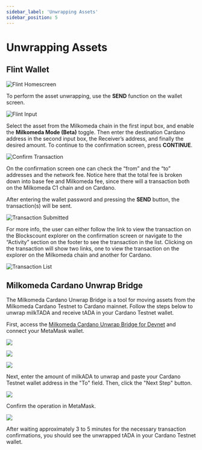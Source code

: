 ```yaml
---
sidebar_label: 'Unwrapping Assets'
sidebar_position: 5
---
```


# Unwrapping Assets

## Flint Wallet

![Flint Homescreen](/img/flint-home-screen.png)

To perform the asset unwrapping, use the **SEND** function on the wallet screen.

![Flint Input](/img/unwrappingflintinput.png)


Select the asset from the Milkomeda chain in the first input box, and enable the **Milkomeda Mode (Beta)** toggle. Then enter the destination Cardano address in the second input box, the Receiver’s address, and finally the desired amount. To continue to the confirmation screen, press **CONTINUE**.

  

![Confirm Transaction](/img/unwrapping-confirm-transaction.png)

On the confirmation screen one can check the “from” and the “to” addresses and the network fee. Notice here that the total fee is broken down into base fee and Milkomeda fee, since there will a transaction both on the Milkomeda C1 chain and on Cardano.

After entering the wallet password and pressing the **SEND** button, the transaction(s) will be sent.


![Transaction Submitted](/img/unwrapping-transaction-submitted.png)

For more info, the user can either follow the link to view the transaction on the Blockscount explorer on the confirmation screen or navigate to the “Activity” section on the footer to see the transaction in the list. Clicking on the transaction will show two links, one to view the transaction on the explorer on the Milkomeda chain and another for Cardano.


![Transaction List](/img/unwrapping-transaction-list.png)

## Milkomeda Cardano Unwrap Bridge


The Milkomeda Cardano Unwrap Bridge is a tool for moving assets from the Milkomeda Cardano Testnet to Cardano mainnet. Follow the steps below to unwrap milkTADA and receive tADA in your Cardano Testnet wallet.

First, access the [Milkomeda Cardano Unwrap Bridge for Devnet](https://devnet-cardano-bridge.milkomeda.com/bridge) and connect your MetaMask wallet.

![](/img/bridge-connect-metamask.png)

![](/img/bridge-connect-metamask-tada-confirm-1.png)

![](/img/bridge-connect-metamask-tada-confirm-2.png)

Next, enter the amount of milkADA to unwrap and paste your Cardano Testnet wallet address in the "To" field. Then, click the "Next Step" button.

![](/img/bridge-enter-tada-amount.png)

Confirm the operation in MetaMask.

![](/img/bridge-unwrap-tada-confirm.png)

After waiting approximately 3 to 5 minutes for the necessary transaction confirmations, you should see the unwrapped tADA in your Cardano Testnet wallet.
